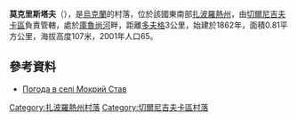 {{coord|47|7|55|N|36|3|23|E|scale:100000|display=title}}

'''莫克里斯塔夫'''（{{lang-uk|Мокрий Став}}），是[[烏克蘭|烏克蘭]]的村落，位於該國東南部[[扎波羅熱州|扎波羅熱州]]，由[[切爾尼吉夫卡區|切爾尼吉夫卡區]]負責管轄，處於[[庫魯尚河|庫魯尚河]]畔，距離[[多夫格_(切爾尼戈夫區)|多夫格]]3公里，始建於1862年，面積0.81平方公里，海拔高度107米，2001年人口65。

==參考資料==
* [http://weather.in.ua/ua/zaporozhskaja/16180 Погода в селі Мокрий Став] {{Wayback|url=http://weather.in.ua/ua/zaporozhskaja/16180 |date=20210122193247 }}

[[Category:扎波羅熱州村落|Category:扎波羅熱州村落]]
[[Category:切爾尼吉夫卡區村落|Category:切爾尼吉夫卡區村落]]


{{Zaporizhia-geo-stub}}